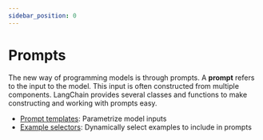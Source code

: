 ```yaml
---
sidebar_position: 0
---
```

# Prompts

The new way of programming models is through prompts.
A **prompt** refers to the input to the model.
This input is often constructed from multiple components.
LangChain provides several classes and functions to make constructing and working with prompts easy.

- [Prompt templates](./prompt_templates.html): Parametrize model inputs 
- [Example selectors](./example_selectors.html): Dynamically select examples to include in prompts